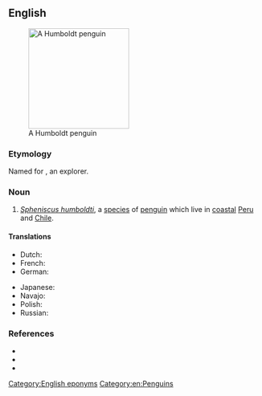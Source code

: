 ==English==
[[Image:Humboldt Penguin.jpg|200px|thumb|right|A Humboldt penguin]]
===Etymology===
Named for {{w|Alexander von Humboldt}}, an explorer.

===Noun===
{{en-noun}}

# ''[[Spheniscus humboldti]]'', a [[species]] of [[penguin]] which live in [[coastal]] [[Peru]] and [[Chile]].

====Translations====
{{trans-top|''Spheniscus humboldti''}}
* Dutch: {{t|nl|humboldtpinguïn|m}}
* French: {{t+|fr|manchot de Humboldt|m}}
* German: {{t|de|Humboldt-Pinguin|m}}
{{trans-mid}}
* Japanese: {{t+|ja|フンボルトペンギン|tr=Funboruto pengin}}
* Navajo: {{t|nv|Dibénééz Bikéyahdę́ę́ʼ tsídii naʼałkʼaiʼí}}
* Polish: {{t+|pl|pingwin peruwiański|m}}
* Russian: {{t|ru|пингви́н Гумбо́льдта}}
{{trans-bottom}}

===References===
* {{pedia}}
* {{specieslite|i=1|Spheniscus humboldti}}
* {{comcatlite|i=1|Spheniscus humboldti}}

[[Category:English eponyms]]
[[Category:en:Penguins]]